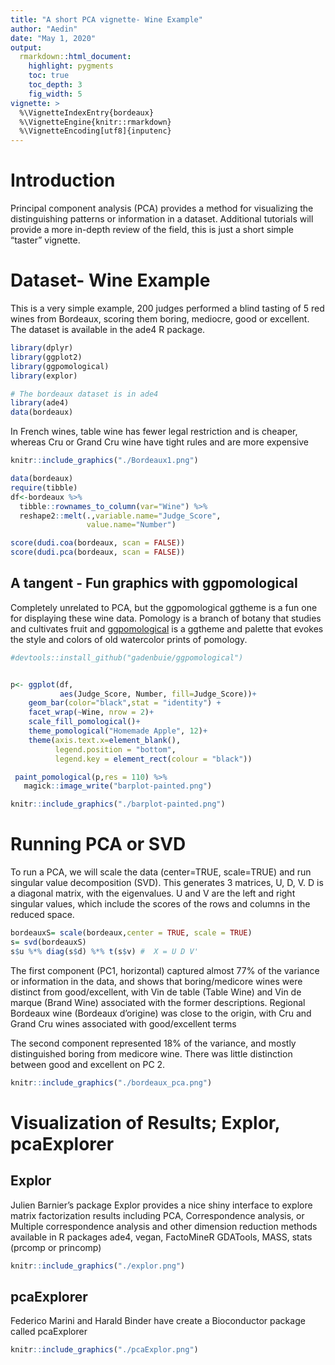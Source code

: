 ```yaml
---
title: "A short PCA vignette- Wine Example"
author: "Aedin"
date: "May 1, 2020"
output:
  rmarkdown::html_document:
    highlight: pygments
    toc: true
    toc_depth: 3
    fig_width: 5
vignette: >
  %\VignetteIndexEntry{bordeaux}
  %\VignetteEngine{knitr::rmarkdown}
  %\VignetteEncoding[utf8]{inputenc}
---
```


# Introduction
Principal component analysis (PCA) provides a method for visualizing the distinguishing patterns or information in a dataset.  Additional tutorials will provide a more in-depth review of the field, this is just a short simple "taster" vignette. 


#  Dataset- Wine Example
This is a very simple example, 200 judges performed a blind tasting of 5 red wines from Bordeaux, scoring them boring, mediocre, good or excellent. The dataset is available in the ade4 R package.

```r
library(dplyr)
library(ggplot2)
library(ggpomological)
library(explor)

# The bordeaux dataset is in ade4
library(ade4)
data(bordeaux)
```

In French wines, table wine has fewer legal restriction and is cheaper, whereas Cru or Grand Cru wine have tight rules and are more expensive


```r
knitr::include_graphics("./Bordeaux1.png")
```

```r
data(bordeaux)
require(tibble)
df<-bordeaux %>%
  tibble::rownames_to_column(var="Wine") %>%
  reshape2::melt(.,variable.name="Judge_Score",
                 value.name="Number")

```


```r
score(dudi.coa(bordeaux, scan = FALSE))
score(dudi.pca(bordeaux, scan = FALSE))
```



## A tangent - Fun graphics with ggpomological
Completely unrelated to PCA, but the ggpomological ggtheme is a fun one for displaying these wine data.  Pomology is a branch of botany that studies and cultivates fruit and [ggpomological](https://www.garrickadenbuie.com/project/ggpomological) is a ggtheme and palette that evokes the style and colors of old watercolor prints of pomology.


```r
#devtools::install_github("gadenbuie/ggpomological")


p<- ggplot(df,
           aes(Judge_Score, Number, fill=Judge_Score))+
    geom_bar(color="black",stat = "identity") +
    facet_wrap(~Wine, nrow = 2)+
    scale_fill_pomological()+
    theme_pomological("Homemade Apple", 12)+
    theme(axis.text.x=element_blank(),
          legend.position = "bottom",
          legend.key = element_rect(colour = "black"))

 paint_pomological(p,res = 110) %>%
   magick::image_write("barplot-painted.png")
```



```r
knitr::include_graphics("./barplot-painted.png")
```


# Running PCA or SVD

To run a PCA, we will scale the data (center=TRUE, scale=TRUE) and run singular value decomposition (SVD). This generates 3 matrices, U, D, V.  D is a diagonal matrix, with the eigenvalues. U and V are the left and right singular values, which include the scores of the rows and columns in the reduced space. 


```r
bordeauxS= scale(bordeaux,center = TRUE, scale = TRUE)
s= svd(bordeauxS)
s$u %*% diag(s$d) %*% t(s$v) #  X = U D V'
```

The first component (PC1, horizontal) captured almost 77% of the variance or information in the data, and shows that boring/medicore wines were distinct from good/excellent, with Vin de table  (Table Wine) and Vin de marque (Brand Wine) associated with the former descriptions. Regional Bordeaux wine (Bordeaux d'origine) was close to the origin, with Cru and Grand Cru wines associated with good/excellent terms

The second component represented 18% of the variance, and mostly distinguished boring from medicore wine.  There was little distinction between good and excellent on PC 2. 


```r
knitr::include_graphics("./bordeaux_pca.png")
```
# Visualization of Results; Explor, pcaExplorer 

## Explor
Julien Barnier's package Explor provides a nice shiny interface to explore matrix factorization results including PCA, Correspondence analysis, or Multiple correspondence analysis and other dimension reduction methods available in R packages ade4, vegan, FactoMineR GDATools, MASS, stats (prcomp or princomp)

```r
knitr::include_graphics("./explor.png")
```


## pcaExplorer
Federico Marini and Harald Binder have create a Bioconductor package called pcaExplorer

```r
knitr::include_graphics("./pcaExplor.png")
```





